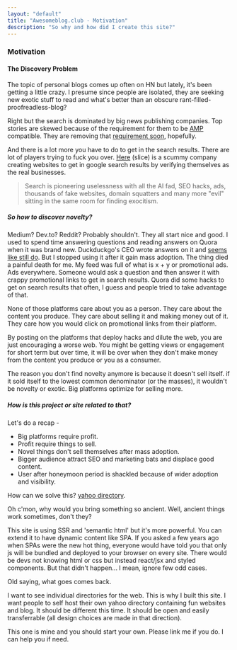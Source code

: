 ```yaml
---
layout: "default"
title: "Awesomeblog.club - Motivation"
description: "So why and how did I create this site?"
---
```


### Motivation

#### The Discovery Problem

The topic of personal blogs comes up often on HN but lately, it's been getting a little crazy.
I presume since people are isolated, they are seeking new exotic stuff to read and what's better than an obscure rant-filled-proofreadless-blog?

Right but the search is dominated by big news publishing companies. Top stories are skewed because of the requirement for them to be [AMP](https://amp.dev) compatible.
They are removing that [requirement soon](https://www.searchenginejournal.com/googles-top-stories-to-show-more-than-just-amp-pages/370792/), hopefully.

And there is a lot more you have to do to get in the search results. There are lot of players trying to fuck you over.
[Here](https://yvoschaap.com/weblog/another_mass_hijack_attempt_of_the_google_search_results) (slice) is a scummy company
creating websites to get in google search results by verifying themselves as the real businesses.

> Search is pioneering uselessness with all the AI fad, SEO hacks, ads, thousands of fake websites, domain squatters and many more "evil" sitting in the same room for finding exocitism.

##### So how to discover novelty?

Medium? Dev.to? Reddit? Probably shouldn't. They all start nice and good. I used to spend time answering questions and reading answers on Quora when it was brand new.
Duckduckgo's CEO wrote answers on it and [seems like still do](https://www.quora.com/profile/Gabriel-Weinberg). But I stopped using it after it gain mass adoption. The thing died a painful death for me.
My feed was full of what is x + y or promotional ads. Ads everywhere. Someone would ask a question and then answer it with crappy promotional links to get in search results. Quora did some hacks to get on search results that often, I guess and people tried to take advantage of that.

None of those platforms care about you as a person. They care about the content you produce. They care about selling it and making money out of it. They care how you would click on promotional links from their platform.

By posting on the platforms that deploy hacks and dilute the web, you are just encouraging a worse web. You might be getting views or engagement for short term but over time, it will be over
when they don't make money from the content you produce or you as a consumer.

The reason you don't find novelty anymore is because it doesn't sell itself. if it sold itself to the lowest common denominator (or the masses), it wouldn't be novelty or exotic.
Big platforms optimize for selling more.

##### How is this project or site related to that?

Let's do a recap -

- Big platforms require profit.
- Profit require things to sell.
- Novel things don't sell themselves after mass adoption.
- Bigger audience attract SEO and marketing bats and displace good content.
- User after honeymoon period is shackled because of wider adoption and visibility.

How can we solve this? [yahoo directory](https://searchengineland.com/the-yahoo-directory-is-finally-absolutely-dead-236663).

Oh c'mon, why would you bring something so ancient. Well, ancient things work sometimes, don't they?

This site is using SSR and 'semantic html' but it's more powerful. You can extend it to have dynamic content like SPA. If you asked a few years ago when SPAs were the new hot thing,
everyone would have told you that only js will be bundled and deployed to your browser on every site. There would be devs not knowing html or css but instead react/jsx and styled components. But that didn't happen...
I mean, ignore few odd cases.

Old saying, what goes comes back.

I want to see individual directories for the web. This is why I built this site. I want people to self host their own yahoo directory containing fun websites and blog. It should be different this time. It should be open and easily transferrable (all design choices are made in that direction).

This one is mine and you should start your own. Please link me if you do. I can help you if need.
